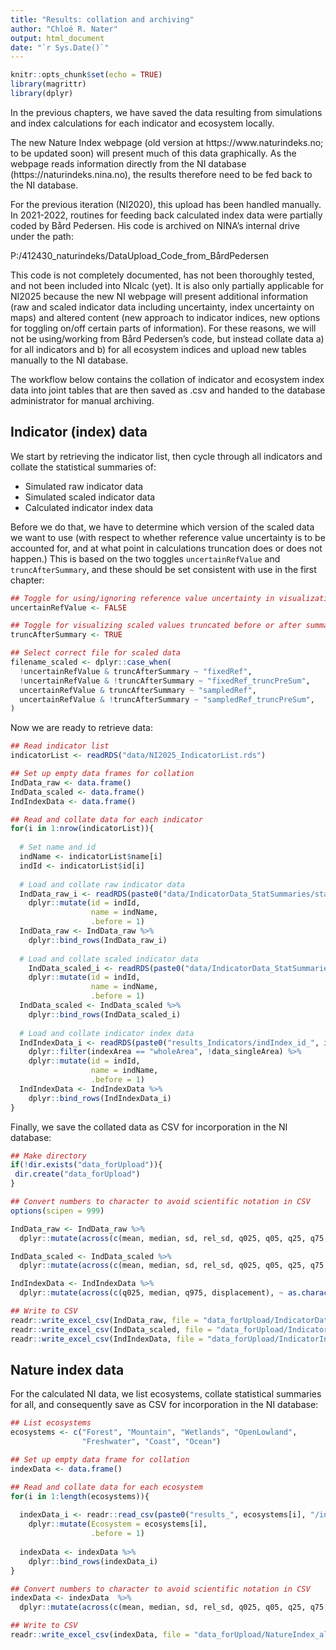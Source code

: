 ```yaml
---
title: "Results: collation and archiving"
author: "Chloé R. Nater"
output: html_document
date: "`r Sys.Date()`"
---
```


```r
knitr::opts_chunk$set(echo = TRUE)
library(magrittr)
library(dplyr)
```

In the previous chapters, we have saved the data resulting from simulations and index calculations for each indicator and ecosystem locally. 

The new Nature Index webpage (old version at https://www.naturindeks.no; to be updated soon) will present much of this data graphically. As the webpage reads information directly from the NI database (https://naturindeks.nina.no), the results therefore need to be fed back to the NI database. 

For the previous iteration (NI2020), this upload has been handled manually. In 2021-2022, routines for feeding back calculated index data were partially coded by Bård Pedersen. His code is archived on NINA's internal drive under the path:

P:/412430_naturindeks/DataUpload_Code_from_BårdPedersen

This code is not completely documented, has not been thoroughly tested, and not been included into NIcalc (yet). It is also only partially applicable for NI2025 because the new NI webpage will present additional information (raw and scaled indicator data including uncertainty, index uncertainty on maps) and altered content (new approach to indicator indices, new options for toggling on/off certain parts of information).
For these reasons, we will not be using/working from Bård Pedersen's code, but instead collate data a) for all indicators and b) for all ecosystem indices and upload new tables manually to the NI database. 

The workflow below contains the collation of indicator and ecosystem index data into joint tables that are then saved as .csv and handed to the database administrator for manual archiving.

## Indicator (index) data

We start by retrieving the indicator list, then cycle through all indicators and collate the statistical summaries of: 

- Simulated raw indicator data
- Simulated scaled indicator data
- Calculated indicator index data

Before we do that, we have to determine which version of the scaled data we want to use (with respect to whether reference value uncertainty is to be accounted for, and at what point in calculations truncation does or does not happen.) This is based on the two toggles `uncertainRefValue` and `truncAfterSummary`, and these should be set consistent with use in the first chapter:

```r
## Toggle for using/ignoring reference value uncertainty in visualizations
uncertainRefValue <- FALSE

## Toggle for visualizing scaled values truncated before or after summarising
truncAfterSummary <- TRUE

## Select correct file for scaled data
filename_scaled <- dplyr::case_when(
  !uncertainRefValue & truncAfterSummary ~ "fixedRef",
  !uncertainRefValue & !truncAfterSummary ~ "fixedRef_truncPreSum",
  uncertainRefValue & truncAfterSummary ~ "sampledRef",
  uncertainRefValue & !truncAfterSummary ~ "sampledRef_truncPreSum",
)
```

Now we are ready to retrieve data: 
```r
## Read indicator list
indicatorList <- readRDS("data/NI2025_IndicatorList.rds")

## Set up empty data frames for collation
IndData_raw <- data.frame()
IndData_scaled <- data.frame()
IndIndexData <- data.frame()

## Read and collate data for each indicator
for(i in 1:nrow(indicatorList)){
  
  # Set name and id
  indName <- indicatorList$name[i]
  indId <- indicatorList$id[i]
  
  # Load and collate raw indicator data
  IndData_raw_i <- readRDS(paste0("data/IndicatorData_StatSummaries/statSummary_id_", indId, "_raw.rds")) %>%
    dplyr::mutate(id = indId,
                  name = indName,
                  .before = 1)
  IndData_raw <- IndData_raw %>%
    dplyr::bind_rows(IndData_raw_i)
  
  # Load and collate scaled indicator data
    IndData_scaled_i <- readRDS(paste0("data/IndicatorData_StatSummaries/statSummary_id_", indId, "_scaled_", filename_scaled,  ".rds")) %>%
    dplyr::mutate(id = indId,
                  name = indName,
                  .before = 1)
  IndData_scaled <- IndData_scaled %>%
    dplyr::bind_rows(IndData_scaled_i)
  
  # Load and collate indicator index data
  IndIndexData_i <- readRDS(paste0("results_Indicators/indIndex_id_", indId, ".rds"))$summary %>%
    dplyr::filter(indexArea == "wholeArea", !data_singleArea) %>%
    dplyr::mutate(id = indId,
                  name = indName,
                  .before = 1)
  IndIndexData <- IndIndexData %>%
    dplyr::bind_rows(IndIndexData_i)
}
```

Finally, we save the collated data as CSV for incorporation in the NI database: 
```r
## Make directory
if(!dir.exists("data_forUpload")){
 dir.create("data_forUpload")
}

## Convert numbers to character to avoid scientific notation in CSV
options(scipen = 999)

IndData_raw <- IndData_raw %>%
  dplyr::mutate(across(c(mean, median, sd, rel_sd, q025, q05, q25, q75, q95, q975), ~ as.character(round(.x, digits = 5))))

IndData_scaled <- IndData_scaled %>%
  dplyr::mutate(across(c(mean, median, sd, rel_sd, q025, q05, q25, q75, q95, q975), ~ as.character(round(.x, digits = 5))))

IndIndexData <- IndIndexData %>%
  dplyr::mutate(across(c(q025, median, q975, displacement), ~ as.character(round(.x, digits = 5))))

## Write to CSV
readr::write_excel_csv(IndData_raw, file = "data_forUpload/IndicatorData_raw.csv")
readr::write_excel_csv(IndData_scaled, file = "data_forUpload/IndicatorData_scaled.csv")
readr::write_excel_csv(IndIndexData, file = "data_forUpload/IndicatorIndexData.csv")
```


## Nature index data

For the calculated NI data, we list ecosystems, collate statistical summaries for all, and consequently save as CSV for incorporation in the NI database: 

```r
## List ecosystems
ecosystems <- c("Forest", "Mountain", "Wetlands", "OpenLowland", 
                "Freshwater", "Coast", "Ocean")

## Set up empty data frame for collation 
indexData <- data.frame()

## Read and collate data for each ecosystem
for(i in 1:length(ecosystems)){
  
  indexData_i <- readr::read_csv(paste0("results_", ecosystems[i], "/indexStatSummary.csv")) %>%
    dplyr::mutate(Ecosystem = ecosystems[i],
                  .before = 1)
  
  indexData <- indexData %>%
    dplyr::bind_rows(indexData_i)
}

## Convert numbers to character to avoid scientific notation in CSV
indexData <- indexData  %>%
  dplyr::mutate(across(c(mean, median, sd, rel_sd, q025, q05, q25, q75, q95, q975), ~ as.character(round(.x, digits = 5))))

## Write to CSV
readr::write_excel_csv(indexData, file = "data_forUpload/NatureIndex_allEcosystems.csv")
```

